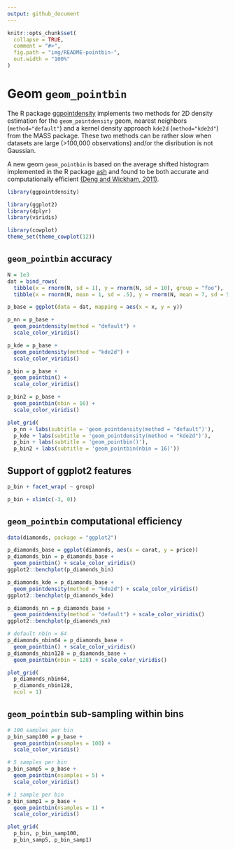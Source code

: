 ```yaml
---
output: github_document
---
```



```r
knitr::opts_chunk$set(
  collapse = TRUE,
  comment = "#>",
  fig.path = "img/README-pointbin-",
  out.width = "100%"
)
```

# Geom `geom_pointbin`

The R package [ggpointdensity](https://github.com/variani/ggpointdensity) 
implements two methods for 2D density estimation for the `geom_pointdensity` geom, 
nearest neighbors (`method="default"`) and 
a kernel density approach `kde2d` (`method="kde2d"`) from the MASS package.
These two methods can be rather slow when datasets  are large (>100,000 observations)
and/or the disribution is not Gaussian.

A new geom `geom_pointbin` is based on the average shifted histogram 
implemented in the R package [ash](https://cran.r-project.org/web/packages/ash/)
and found to be both accurate and computationally efficient
[(Deng and Wickham, 2011)](https://vita.had.co.nz/papers/density-estimation.pdf).

```r
library(ggpointdensity)

library(ggplot2)
library(dplyr)
library(viridis)

library(cowplot)
theme_set(theme_cowplot(12))
```

## `geom_pointbin` accuracy

```r
N = 1e3
dat = bind_rows(
  tibble(x = rnorm(N, sd = 1), y = rnorm(N, sd = 10), group = "foo"),
  tibble(x = rnorm(N, mean = 1, sd = .5), y = rnorm(N, mean = 7, sd = 5), group = "bar"))
```

```r
p_base = ggplot(data = dat, mapping = aes(x = x, y = y))

p_nn = p_base + 
  geom_pointdensity(method = "default") +
  scale_color_viridis()

p_kde = p_base + 
  geom_pointdensity(method = "kde2d") +
  scale_color_viridis()

p_bin = p_base + 
  geom_pointbin() +
  scale_color_viridis()

p_bin2 = p_base + 
  geom_pointbin(nbin = 16) +
  scale_color_viridis()

plot_grid(
  p_nn + labs(subtitle = 'geom_pointdensity(method = "default")'),
  p_kde + labs(subtitle = 'geom_pointdensity(method = "kde2d")'),
  p_bin + labs(subtitle = 'geom_pointbin()'),
  p_bin2 + labs(subtitle = 'geom_pointbin(nbin = 16)'))
```

## Support of ggplot2 features

```r
p_bin + facet_wrap( ~ group)
```

```r
p_bin + xlim(c(-3, 0))
```

## `geom_pointbin` computational efficiency

```r
data(diamonds, package = "ggplot2")
```

```r
p_diamonds_base = ggplot(diamonds, aes(x = carat, y = price))
p_diamonds_bin = p_diamonds_base + 
  geom_pointbin() + scale_color_viridis()
ggplot2::benchplot(p_diamonds_bin)
```

```r
p_diamonds_kde = p_diamonds_base +
  geom_pointdensity(method = "kde2d") + scale_color_viridis()
ggplot2::benchplot(p_diamonds_kde)
```

```r
p_diamonds_nn = p_diamonds_base +
  geom_pointdensity(method = "default") + scale_color_viridis()
ggplot2::benchplot(p_diamonds_nn)
```

```r
# default nbin = 64
p_diamonds_nbin64 = p_diamonds_base + 
  geom_pointbin() + scale_color_viridis()
p_diamonds_nbin128 = p_diamonds_base + 
  geom_pointbin(nbin = 128) + scale_color_viridis()

plot_grid(
  p_diamonds_nbin64, 
  p_diamonds_nbin128,
  ncol = 1)
```

## `geom_pointbin` sub-sampling within bins

```r
# 100 samples per bin
p_bin_samp100 = p_base + 
  geom_pointbin(nsamples = 100) +
  scale_color_viridis()

# 5 samples per bin
p_bin_samp5 = p_base + 
  geom_pointbin(nsamples = 5) +
  scale_color_viridis()

# 1 sample per bin
p_bin_samp1 = p_base + 
  geom_pointbin(nsamples = 1) +
  scale_color_viridis()

plot_grid(
  p_bin, p_bin_samp100,
  p_bin_samp5, p_bin_samp1)
```

